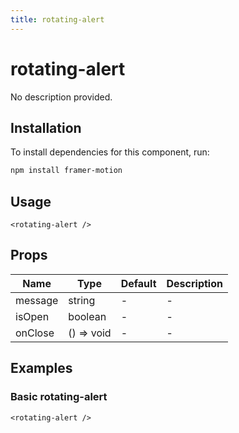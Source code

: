 ```yaml
---
title: rotating-alert
---
```


# rotating-alert

No description provided.

## Installation
To install dependencies for this component, run:
```bash
npm install framer-motion
```

## Usage
```tsx
<rotating-alert />
```

## Props
| Name      | Type     | Default | Description                 |
|-----------|----------|---------|-----------------------------|
| message | string | - | - |
| isOpen | boolean | - | - |
| onClose | () => void | - | - |

## Examples

### Basic rotating-alert
```tsx
<rotating-alert />
```

